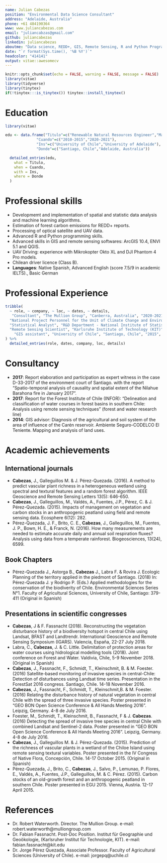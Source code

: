 ```yaml
---
name: Julian Cabezas
position: "Environmental Data Science Consultant"
address: "Adelaide, Australia"
phone: +61 484190364
www: www.juliancabezas.com
email: "juliancabzas@gmail.com"
github: juliancabezas
linkedin: juliancabezas
aboutme: "Data science, REDD+, GIS, Remote Sensing, R and Python Programming"
date: "`r format(Sys.time(), '%B %Y')`"
headcolor: "414141"
output: vitae::awesomecv
---
```


```r
knitr::opts_chunk$set(echo = FALSE, warning = FALSE, message = FALSE)
library(vitae)
library(tidyverse)
library(tinytex)
if(!tinytex:::is_tinytex()) tinytex::install_tinytex()

```
<!-- # Perfil Profesional -->

<!-- My way of working is based on the capability to face complex challanges regarding analyzing data from several sources, generating algorithms to analize social, economic and environmental data, with a focus on spatially explicit information. I work as consultant, full-time professional or researcher. As part of my job, I have generated multiple scientific publications and working papers, with the intention of sharing methodologies and approaches. -->

# Education

```r
library(vitae)

edu <- data.frame("Titulo"=c("Renewable Natural Resources Engineer","Master of Data Science (Current student)"),
              "Cuando"=c("2010-2015","2020-2021"),
              "Ins"=c("University of Chile","University of Adelaide"),
              "Donde"=c("Santiago, Chile","Adelaide, Australia"))

  detailed_entries(edu,
    what = Titulo,
    when = Cuando,
    with = Ins,
    where = Donde
  )
```

# Professional skills

 * Developmemt and implementation of spatial and statistic data analysis and machine learning algorithms.
 * Estimation of forest carbon emissions for REDD+ reports.
 * Processing of optical satellite and UAV data.
 * Advanced R and Python programming skills.
 * Advanced skills in GIS and remote sensing softwares: ArcGIS 10.4, ENVI 5.1  and QGIS.
 * UAV Driving: experience with Mikrokopter Okto XL and DJI Phantom 4 Pro models.
 * Chilean driver licence (Class B).
 * **Languages**: Native Spanish, Advanced English (score 7.5/9 in academic IELTS)., Basic German


# Professional Experience

```r
tribble(
  ~ role, ~ company, ~ loc, ~ dates, ~ details,
   "Consultant", "The Mullion Group", "Canberra, Australia", "2020-2021", "Implementing of the Generic Carbon Budget Model (GCBM) for the estimation of REDD+ carbon emissions and removals in Chile",
  "National Project Personnel for the Unit of Climate Change and Environmental Services, National Forestry Corporation (CONAF)", "Food and Agriculture Organization of the United Nations (FAO)", "Santiago, Chile", "2019", list("Support for the Monitoring and Measurement System of the National Strategy of Climate Change and Vegetation Resources", "REDD+ Technical Annex elaboration and reviewing process"),
  "Statistical Analyst", "R&D Department - National Institute of Statistics", "Santiago, Chile", "2018 - 2019", list("Development of statistic analysis algorithms in national survey data"," implementation of text mining algorithms for automatic classification of labor sector in national surveys"),
  "Remote Sensing Scientist", "Karlsruhe Institute of Technology (KIT)", "Karlsruhe, Germany", "2016 - 2017", "Implementation of disturbance detection algorithms BFAST and LandtrendR Landsat time series datadata (SaMovar Project)",
    "GIS assistant", "University of Chile", "Santiago, Chile", "2015", "GIS elaborations and spatial analysis in the Study for the definition of protection areas in the east piedmont of Santiago project, financed by the United Nations Development Programme (UNDP) "
) %>% 
  detailed_entries(role, dates, company, loc, details)
```

# Consultancy

 * **2017**: Report elaboration and participation as expert witness in the case D-33-2017 of the environment court of Santiago. with the report “Spatio-temporal analysis of causality and spatial extent of the Nilahue Barahona fire in January 2017".
 * **2017**: Report for the Forest Institute of Chile (INFOR): “Delineation and classification of water courses in forest basins in southern Chile: Analysis using remote sensing techniques" (forest and water research line)
 * **2014**: GIS advisor: Diagnosis of the agricultural and soil system of the area of influence of the Carén reservoir. Ambiente Seguro-CODELCO El Teniente. Mapping and analysis of land uses.

# Academic achievements

## International journals

 *	**Cabezas**, J., Galleguillos M. & J. Pérez-Quezada. (2016). A method to predict vascular plant richness in a heterogeneous wetland using spectral and textural features and a random forest algorithm. IEEE Geoscience and Remote Sensing Letters 13(5): 646-650.
 *	**Cabezas**, J., Galleguillos, M., Valdés, A., Fuentes, J.P., Pérez, C. & J. Pérez-Quezada. (2015). Impacts of management on vegetation and carbon stocks in an anthropogenic peatland using field and remote sensing data. Ecosphere 6(12): 282.
 *	Pérez-Quezada, J. F., Brito, C. E., **Cabezas**, J., Galleguillos, M., Fuentes, J. P., Bown, H. E., & Franck, N. (2016). How many measurements are needed to estimate accurate daily and annual soil respiration fluxes? Analysis using data from a temperate rainforest. Biogeosciences, 13(24), 6599.
 
## Book Chapters

 *	Pérez-Quezada J., Astorga B., **Cabezas** J., Labra F. & Rovira J. Ecologic Planning of the territory applied in the piedmont of Santiago. (2018) In: Pérez-Quezada J. y Rodrigo P. (Eds.) Applied methodologies for the conservation of the biodiverity of Chile. Environmental Sciences Series N°1. Faculty of Agricultural Sciences, University of Chile, Santiago: 379-411 (Original in Spanish)
 
## Presentations in scientific congresses

 *	**Cabezas**, J & F. Fassnacht (2018). Reconstructing the vegetation disturbance history of a biodiversity hotspot in central Chile using Landsat, BFAST and Landtrendr. International Geoscience and Remote Sensing Symposium (IGARS). Valencia, España, 22-27 July 2018.
 *	Labra, C., **Cabezas**, J. & C. Little. Delimitation of protection areas for water courses using hidrological modelling tools (2018). Joint conference on Forest and Water. Valdivia, Chile, 5-9 November 2018. (Original in Spanish)
 *	**Cabezas**, J., Fassnacht, F., Schmidt, T., Kleinschmit, B. & M. Foester. (2016) Satellite-based monitoring of invasive species in central-Chile: Detection of disturbances using Landsat time series. Presentation in the ForestSat 2016 congress. Santiago, Chile. 14-18 November 2016.
 *	**Cabezas**, J., Fassnacht, F., Schmidt, T., Kleinschmit,B. & M. Foester. (2016) Relating the disturbance history of natural vegetation in central Chile with the spread of three invasive species. Poster presented in “GEO BON Open Science Conference & All Hands Meeting 2016”. Leipzig, Germany. 4-8 de July 2016.
 *	Foester, M., Schmidt, T., Kleinschmit, B., Fassnacht, F & J. **Cabezas**. (2016) Detecting the spread of invasive tree species in central Chile with combined Landsat and Sentinel-2 data. Poster presented in “GEO BON Open Science Conference & All Hands Meeting 2016”. Leipzig, Germany. 4-8 de July 2016.
 *	**Cabezas**, J., Galleguillos M. & J. Pérez-Quezada. (2015). Prediction of the richness of vascular plants in a wetland of the Chiloe Island using remote sensing textural variables. Poster presented in the IV Congress of Native Flora, Concepción, Chile. 14-17 October 2015. (Original in Spanish)
 *	Pérez-Quezada, J., Brito, C., **Cabezas**, J., Salvo, P., Lemunao, P. Flores, E., Valdés, A., Fuentes, J.P., Galleguillos, M. & C. Pérez. (2015). Carbon stocks of an old-growth forest and an anthropogenic peatland in southern Chile. Poster presented in EGU 2015. Vienna, Austria. 12-17 April 2015.

# References

 *	Dr. Robert Waterworth. Director. The Mullion Group. e-mail: robert.waterworth@mulliongroup.com
 *	Dr. Fabian Fassnacht. Post-Doc Position. Institut für Geographie und Geoökologie, (Karlsruher Institut für Technologie, KIT). e-mail: fabian.fassnacht@kit.edu
 * 	Dr. Jorge Pérez Quezada, Associate Professor. Faculty of Agricultural Sciences (University of Chile). e-mail: jorgepq@uchile.cl


